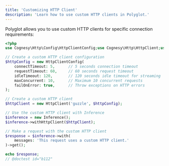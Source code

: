 ```yaml
---
title: 'Customizing HTTP Client'
description: 'Learn how to use custom HTTP clients in Polyglot.'
---
```


Polyglot allows you to use custom HTTP clients for specific connection requirements:

```php
<?php
use Cognesy\Http\Config\HttpClientConfig;use Cognesy\Http\HttpClient;use Cognesy\Polyglot\Inference\Inference;

// Create a custom HTTP client configuration
$httpConfig = new HttpClientConfig(
    connectTimeout: 5,      // 5 seconds connection timeout
    requestTimeout: 60,     // 60 seconds request timeout
    idleTimeout: 120,       // 120 seconds idle timeout for streaming
    maxConcurrent: 10,      // Maximum 10 concurrent requests
    failOnError: true,      // Throw exceptions on HTTP errors
);

// Create a custom HTTP client
$httpClient = new HttpClient('guzzle', $httpConfig);

// Use the custom HTTP client with Inference
$inference = new Inference();
$inference->withHttpClient($httpClient);

// Make a request with the custom HTTP client
$response = $inference->with(
    messages: 'This request uses a custom HTTP client.'
)->get();

echo $response;
// @doctest id="b112"
```
